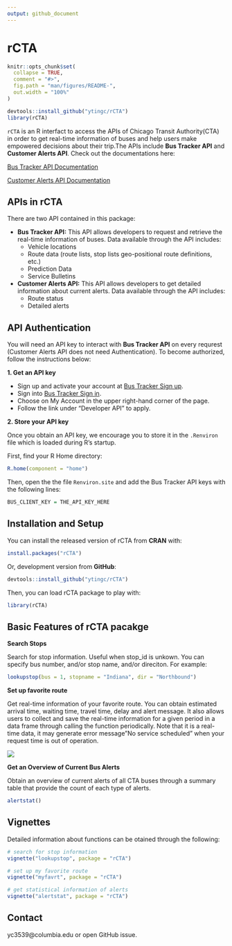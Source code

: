 ```yaml
---
output: github_document
---
```


<!-- README.md is generated from README.Rmd. Please edit that file -->

rCTA
=====

```r
knitr::opts_chunk$set(
  collapse = TRUE,
  comment = "#>",
  fig.path = "man/figures/README-",
  out.width = "100%"
)
```

```r
devtools::install_github("ytingc/rCTA")
library(rCTA)

```
`rCTA` is an R interfact to access the APIs of Chicago Transit Authority(CTA) in order to get real-time information of buses and help users  make empowered decisions about their trip.The APIs include **Bus Tracker API** and **Customer Alerts API**. Check out the documentations here:

[Bus Tracker API Documentation](https://www.transitchicago.com/assets/1/6/cta_Bus_Tracker_API_Developer_Guide_and_Documentation_20160929.pdf)


[Customer Alerts API Documentation](https://www.transitchicago.com/developers/alerts/)

## APIs in rCTA

There are two API contained in this package: 

* **Bus Tracker API:** This API allows developers to request and retrieve the real-time information of buses. 
Data available through the API includes: 
     + Vehicle locations
     + Route data (route lists, stop lists geo-positional route definitions, etc.)
     + Prediction Data
     + Service Bulletins

* **Customer Alerts API:** This API allows developers to get detailed information about current alerts. Data available through the API includes: 
    + Route status
    + Detailed alerts


## API Authentication
You will need an API key to interact with **Bus Tracker API** on every requrest (Customer Alerts API does not need Authentication). To become authorized, follow the instructions below:

**1. Get an API key**

* Sign up and activate your account at [Bus Tracker Sign up](http://www.ctabustracker.com/bustime/createAccount.jsp).
* Sign into [Bus Tracker Sign in](http://www.ctabustracker.com/bustime/login.jsp).
* Choose on My Account in the upper right-hand corner of the page.
* Follow the link under "Developer API" to apply.

**2. Store your API key**

Once you obtain an API key, we encourage you to store it in the `.Renviron` file which is loaded during R's startup. 

First, find your R Home directory:
```r
R.home(component = "home")
```

Then, open the the file `Renviron.site` and add the Bus Tracker API keys with the following lines:
```r
BUS_CLIENT_KEY = THE_API_KEY_HERE
```

## Installation and Setup

You can install the released version of rCTA from **CRAN** with:

```r
install.packages("rCTA")
```
Or, development version from **GitHub**:

```r
devtools::install_github("ytingc/rCTA")
```
Then, you can load rCTA package to play with:
```r
library(rCTA)
```

## Basic Features of rCTA pacakge

**Search Stops**

Search for stop information. Useful when stop_id is unkown. You can specify bus number, and/or stop name, and/or direciton. For example: 

```r
lookupstop(bus = 1, stopname = "Indiana", dir = "Northbound")
```


**Set up favorite route**

Get real-time information of your favorite route. You can obtain estimated arrival time, waiting time, travel time, delay and alert message. It also allows users to collect and save the real-time information for a given period in a data frame through calling the function periodically. Note that it is a real-time data, it may generate error message"No service scheduled" when your request time is out of operation.

![ ](man/figures/example_myfavrt.png)

**Get an Overview of Current Bus Alerts**

Obtain an overview of current alerts of all CTA buses through a summary table that provide the count of each type of alerts.
```r
alertstat()
```

## Vignettes

Detailed information about functions can be otained through the following:

```r
# search for stop information
vignette("lookupstop", package = "rCTA")
```

```r
# set up my favorite route
vignette("myfavrt", package = "rCTA")
```

```r
# get statistical information of alerts
vignette("alertstat", package = "rCTA")
```
## Contact
yc3539@columbia.edu or open GitHub issue.

